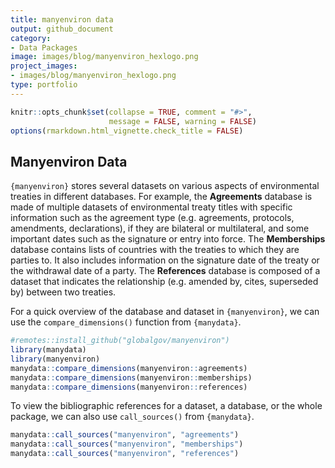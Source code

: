 ```yaml
---
title: manyenviron data
output: github_document
category:
- Data Packages
image: images/blog/manyenviron_hexlogo.png
project_images:
- images/blog/manyenviron_hexlogo.png
type: portfolio
---
```


```r
knitr::opts_chunk$set(collapse = TRUE, comment = "#>",
                      message = FALSE, warning = FALSE)
options(rmarkdown.html_vignette.check_title = FALSE)
```

## Manyenviron Data

`{manyenviron}` stores several datasets on various aspects of environmental treaties in different databases.
For example, the **Agreements** database is made of multiple datasets of environmental treaty titles with
specific information such as the agreement type (e.g. agreements, protocols, amendments, declarations), if
they are bilateral or multilateral, and some important dates such as the signature or entry into force.
The **Memberships** database contains lists of countries with the treaties to which they are parties to. It
also includes information on the signature date of the treaty or the withdrawal date of a party.
The **References** database is composed of a dataset that indicates the relationship (e.g. amended by,
cites, superseded by) between two treaties.

For a quick overview of the database and dataset in `{manyenviron}`, we can use the `compare_dimensions()` function from `{manydata}`.

```r
#remotes::install_github("globalgov/manyenviron")
library(manydata)
library(manyenviron)
manydata::compare_dimensions(manyenviron::agreements)
manydata::compare_dimensions(manyenviron::memberships)
manydata::compare_dimensions(manyenviron::references)
```

To view the bibliographic references for a dataset, a database, or the whole package, we can also use `call_sources()` from `{manydata}`.

```r
manydata::call_sources("manyenviron", "agreements")
manydata::call_sources("manyenviron", "memberships")
manydata::call_sources("manyenviron", "references")
```
